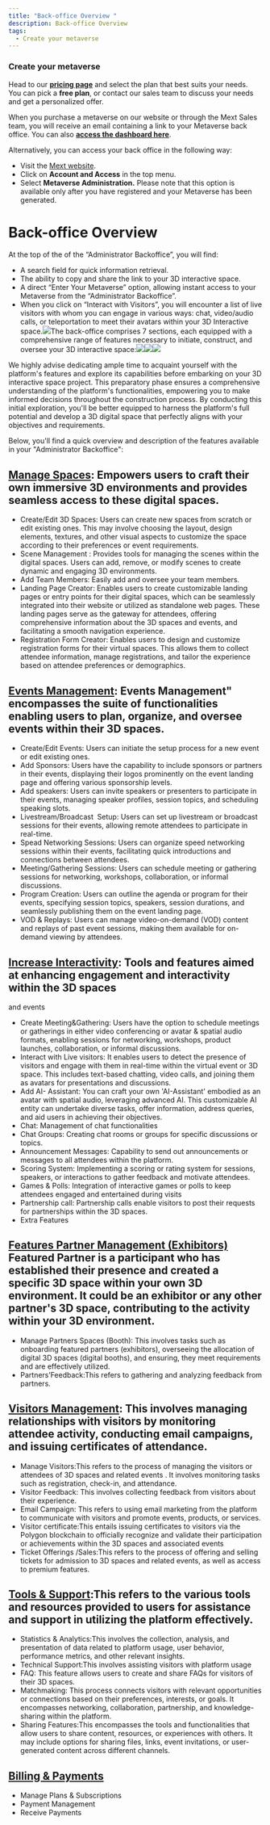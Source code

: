 ```yaml
---
title: "Back-office Overview "
description: Back-office Overview
tags:
  - Create your metaverse
---
```


### Create your metaverse

Head to our **[pricing page](https://mext.app/pricing)** and select the plan that best suits your needs. You can pick a **free plan**, or contact our sales team to discuss your needs and get a personalized offer.

When you purchase a metaverse on our website or through the Mext Sales team, you will receive an email containing a link to your Metaverse back office. You can also **[access the dashboard here](https://dashboard.mext.app/metaverse)**.

Alternatively, you can access your back office in the following way:

- Visit the [Mext website](https://mext.app).
- Click on **Account and Access** in the top menu.
- Select **Metaverse Administration.** Please note that this option is available only after you have registered and your Metaverse has been generated.

# **Back-office Overview**

At the top of the of the “Administrator Backoffice”, you will find:

- A search field for quick information retrieval.
- The ability to copy and share the link to your 3D interactive space.
- A direct “Enter Your Metaverse” option, allowing instant access to your Metaverse from the “Administrator Backoffice”.
- When you click on “Interact with Visitors”, you will encounter a list of live visitors with whom you can engage in various ways: chat, video/audio calls, or teleportation to meet their avatars within your 3D Interactive space.![](/img/Marvaimages/Bannerwebsite1.jpg)The back-office comprises 7 sections, each equipped with a comprehensive range of features necessary to initiate, construct, and oversee your 3D interactive space:![](/img/Marvaimages/Bannerwebsite2.jpg)![](/img/Marvaimages/Bannerwebsite3.jpg)![](/img/Marvaimages/Documentationbackoffice2.jpg)

We highly advise dedicating ample time to acquaint yourself with the platform's features and explore its capabilities before embarking on your 3D interactive space project. This preparatory phase ensures a comprehensive understanding of
the platform's functionalities, empowering you to make informed decisions throughout the construction process. By conducting this initial exploration, you'll be better equipped to harness the platform's full potential and develop
a 3D digital space that perfectly aligns with your objectives and requirements.

Below, you'll find a quick overview and description of the features available in your "Administrator Backoffice":

## [Manage Spaces](https://dashboard.mext.app/metaverse/276): Empowers users to craft their own immersive 3D environments and provides seamless access to these digital spaces.

- Create/Edit 3D Spaces: Users can create new spaces from scratch or edit existing ones. This may involve choosing the layout, design elements, textures, and other visual aspects to customize
  the space according to their preferences or event requirements.
- Scene Management : Provides tools for managing the scenes within the digital spaces. Users
  can add, remove, or modify scenes to create dynamic and engaging 3D
  environments.
- Add Team Members: Easily add and oversee your team members.
- Landing Page Creator: Enables users to create customizable landing pages or entry points for their digital spaces, which can be seamlessly integrated into their website or utilized as standalone web pages. These landing pages serve as the gateway for attendees, offering comprehensive information about the 3D spaces and events, and facilitating a smooth navigation experience.
- Registration Form Creator: Enables users to design and customize registration forms for their virtual spaces. This allows them to collect attendee information, manage registrations, and tailor the experience based on attendee preferences or demographics.

## [Events Management](https://dashboard.mext.app/metaverse/276): Events Management" encompasses the suite of functionalities enabling users to plan, organize, and oversee events within their 3D spaces.

- Create/Edit Events: Users can initiate the setup process for a new event or edit existing ones.
- Add Sponsors: Users have the capability to include sponsors or partners in their events, displaying their logos prominently on the event landing page and offering various sponsorship levels.
- Add speakers: Users can invite speakers or presenters to participate in their events, managing speaker profiles, session topics, and scheduling speaking slots.
- Livestream/Broadcast  Setup: Users can set up livestream or broadcast sessions for their events,
  allowing remote attendees to participate in real-time.
- Spead Networking Sessions: Users can organize speed networking sessions within their events,
  facilitating quick introductions and connections between attendees.
- Meeting/Gathering Sessions: Users can schedule meeting or gathering sessions for networking,
  workshops, collaboration, or informal discussions.
- Program Creation: Users can outline the agenda or program for their events, specifying
  session topics, speakers, session durations, and seamlessly publishing them on
  the event landing page.
- VOD & Replays: Users can manage video-on-demand (VOD) content and replays of past event
  sessions, making them available for on-demand viewing by attendees.

## [Increase Interactivity](https://dashboard.mext.app/metaverse/276): Tools and features aimed at enhancing engagement and interactivity within the 3D spaces

and events

- Create Meeting\&Gathering: Users have the option to schedule meetings or gatherings in either video conferencing or avatar & spatial audio formats, enabling sessions for networking, workshops, product launches, collaboration, or informal
  discussions.
- Interact with Live visitors: It enables users to detect the presence of visitors and engage with them
  in real-time within the virtual event or 3D space. This includes text-based
  chatting, video calls, and joining them as avatars for presentations and
  discussions.
- Add AI- Assistant: You can craft your own 'AI-Assistant' embodied as an avatar with spatial audio, leveraging advanced AI. This customizable AI entity can undertake diverse tasks, offer information, address queries, and aid users in achieving
  their objectives.
- Chat: Management of chat functionalities
- Chat Groups: Creating chat rooms or groups for specific discussions or topics.
- Announcement Messages: Capability to send out announcements or messages to all attendees within
  the platform.
- Scoring System: Implementing a scoring or rating system for sessions, speakers, or
  interactions to gather feedback and motivate attendees.
- Games & Polls: Integration of interactive games or polls to keep attendees engaged and entertained during visits
- Partnership call: Partnership calls enable visitors to post their requests for partnerships within the 3D spaces.
- Extra Features

## [Features Partner Management (Exhibitors) ](https://dashboard.mext.app/metaverse/276)Featured Partner is a participant who has established their presence and created a specific 3D space within your own 3D environment. It could be an exhibitor or any other partner's 3D space, contributing to the activity within your 3D environment.

- Manage Partners Spaces (Booth): This involves tasks such as onboarding featured partners (exhibitors), overseeing the allocation of digital 3D spaces (digital booths), and ensuring, they meet requirements and are effectively utilized.
- Partners’Feedback\:This refers to gathering and analyzing feedback from partners.

## [Visitors Management](https://dashboard.mext.app/metaverse/276): This involves managing relationships with visitors by monitoring attendee activity, conducting email campaigns, and issuing certificates of attendance.

- Manage Visitors\:This refers to the process of managing the visitors or attendees of 3D spaces and related events . It involves monitoring tasks such as registration, check-in, and attendance.
- Visitor Feedback: This involves collecting feedback from visitors about their experience.
- Email Campaign: This refers to using email marketing from the platform to communicate with visitors and promote events, products, or services.
- Visitor certificate\:This entails issuing certificates to visitors via the Polygon blockchain to officially recognize and validate their participation or achievements within the 3D spaces and associated events
- Ticket Offerings /Sales\:This refers to the process of offering and selling tickets for admission to 3D spaces and related events, as well as access to premium features.

## [Tools & Support](https://dashboard.mext.app/metaverse/276)\:This refers to the various tools and resources provided to users for assistance and support in utilizing the platform effectively.

- Statistics & Analytics\:This involves the collection, analysis, and presentation of data related to platform usage, user behavior, performance metrics, and other relevant insights.
- Technical Support\:This involves assisting visitors with platform usage
- FAQ: This feature allows users to create and share FAQs for visitors of their 3D spaces.
- Matchmaking: This process connects visitors with relevant opportunities or connections based on their preferences, interests, or goals. It encompasses networking, collaboration, partnership, and knowledge-sharing within the platform.
- Sharing Features\:This encompasses the tools and functionalities that allow users to share content, resources, or experiences with others. It may include options for sharing files, links, event invitations, or user-generated content across different channels.

## [ Billing & Payments ](https://dashboard.mext.app/metaverse/276)

- Manage Plans & Subscriptions
- Payment Management
- Receive Payments
